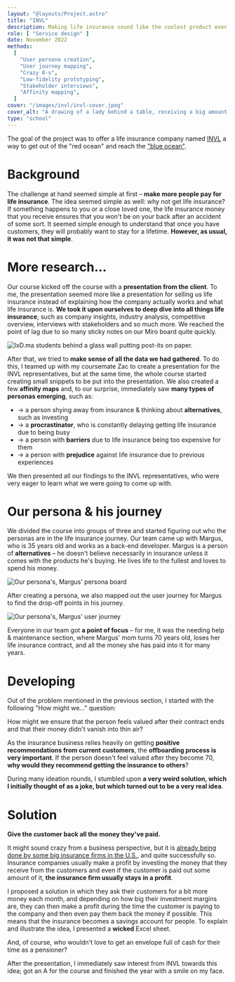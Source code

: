 ```yaml
---
layout: "@layouts/Project.astro"
title: "INVL"
description: Making life insurance sound like the coolest product ever created
role: [ "Service design" ]
date: November 2022
methods:
  [
    "User persona creation",
    "User journey mapping",
    "Crazy 8-s",
    "Low-fidelity prototyping",
    "Stakeholder interviews",
    "Affinity mapping",
  ]
cover: "/images/invl/invl-cover.jpeg"
cover_alt: "A drawing of a lady behind a table, receiving a big amount of money."
type: "school"
---
```


The goal of the project was to offer a life insurance company named [INVL](https://www.invl.ee/en/) a way to get out of the "red ocean" and reach the ["blue ocean"](https://www.blueoceanstrategy.com/what-is-blue-ocean-strategy/).

# Background

The challenge at hand seemed simple at first – **make more people pay for life insurance**. The idea seemed simple as well: why not get life insurance? If something happens to you or a close loved one, the life insurance money that you receive ensures that you won't be on your back after an accident of some sort. It seemed simple enough to understand that once you have customers, they will probably want to stay for a lifetime. **However, as usual, it was not that simple**.

# More research…

Our course kicked off the course with a **presentation from the client**. To me, the presentation seemed more like a presentation for selling
us life insurance instead of explaining how the company actually works
and what life insurance is. **We took it upon ourselves to deep dive into all things life insurance**, such as company insights, industry analysis, competitive overview, interviews with stakeholders and so much more. We reached the point of lag due to so many sticky notes on our Miro board quite quickly.

![IxD.ma students behind a glass wall putting post-its on paper.](/images/invl/mapping.jpg)

After that, we tried to **make sense of all the data we had gathered**. To do this, I teamed up with my coursemate Zac to create a presentation for the INVL representatives, but at the same time, the whole course started creating small snippets to be put into the presentation. We also created a few **affinity maps** and, to our surprise, immediately saw **many types of personas emerging**, such as:

- → a person shying away from insurance & thinking about **alternatives**, such as investing
- → a **procrastinator**, who is constantly delaying getting life insurance due to being busy
- → a person with **barriers** due to life insurance being too expensive for them
- → a person with **prejudice** against life insurance due to previous experiences

We then presented all our findings to the INVL representatives, who were very eager to learn what we were going to come up with.

# Our persona & his journey

We divided the course into groups of three and started figuring out who the personas are in the life insurance journey. Our team came up with Margus, who is 35 years old and works as a back-end developer. Margus is a person of **alternatives** – he doesn't believe necessarily in insurance unless it comes with the products he's buying. He lives life to the fullest and loves to spend his money.

![Our persona's, Margus' persona board](/images/invl/margus-persona.jpg)

After creating a persona, we also mapped out the user journey for Margus to find the drop-off points in his journey.

![Our persona's, Margus' user journey](/images/invl/margus-journey.jpg)

Everyone in our team got **a point of focus** – for me, it was the needing help & maintenance section, where Margus' mom turns 70 years old, loses her life insurance contract, and all the money she has paid into it for many years.

# Developing

Out of the problem mentioned in the previous section, I started with the following "How might we…" question:

How might we ensure that the person feels valued after their contract ends and that their money didn't vanish into thin air?

As the insurance business relies heavily on getting **positive recommendations from current customers**, the **offboarding process is very important**. If the person doesn't feel valued after they become 70, **why would they recommend getting the insurance to others**?

During many ideation rounds, I stumbled upon **a very weird solution, which I initially thought of as a joke, but which turned out to be a very real idea**.

# Solution

**Give the customer back all the money they've paid.**

It might sound crazy from a business perspective, but it is [already being done by some big insurance firms in the U.S.](https://www.progressive.com/answers/return-of-premium-life-insurance-rider), and quite successfully so. Insurance companies usually make a profit by investing the money that they receive from the customers and even if the customer is paid out some amount of it, **the insurance firm usually stays in a profit**.

I proposed a solution in which they ask their customers for a bit more money each month, and depending on how big their investment margins are, they can then make a profit during the time the customer is paying to the company and then even pay them back the money if possible. This means that the insurance becomes a savings account for people. To explain and illustrate the idea, I presented a **wicked** Excel sheet.

And, of course, who wouldn't love to get an envelope full of cash for their time as a pensioner?

After the presentation, I immediately saw interest from INVL towards this idea; got an A for the course and finished the year with a smile on my face.

